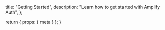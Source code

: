   title: "Getting Started",
  description: "Learn how to get started with Amplify Auth",
};

  return {
    props: {
      meta
    }
  };
}
